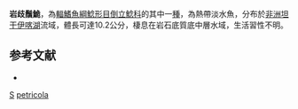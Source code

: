 {{Speciesbox 
| taxon = Synodontis petricola
| authority = [[Matthes|Matthes]], 1959
| image = Synodontis petricola.jpg
| status = LC
| status_system= IUCN3.1
}}

'''岩歧鬚鮠'''，為[[輻鰭魚綱|輻鰭魚綱]][[鯰形目|鯰形目]][[倒立鯰科|倒立鯰科]]的其中一[[種|種]]，為熱帶淡水魚，分布於[[非洲|非洲]][[坦干伊喀湖|坦干伊喀湖]]流域，體長可達10.2公分，棲息在岩石底質底中層水域，生活習性不明。

==参考文献==
*{{FishBase_species|genus=Synodontis|species=petricola|year=2015|month=5}}

{{Taxonbar}}

[[Category:1959年描述的鱼类|S]]
[[Category:歧鬚鮠屬|petricola]]